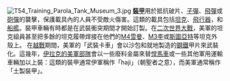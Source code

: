 [[File:T54_Training_Parola_Tank_Museum_3.jpg|right]]
'''[[裝甲|裝甲]]'''用於抵抗破片、[[子彈|子彈]]、[[飛彈|飛彈]]或[[砲彈|砲彈]]的襲擊，保護載具內的人員不受敵火傷害。這類的載具包括[[坦克|坦克]]、[[飛行器|飛行器]]，和[[船艦|船艦]]。裝甲車輛有時都是在武裝衝突期間才開始訂製。在[[二次世界大戰|二次世界大戰]]，美軍的坦克組員甚至把多餘的坦克履帶焊接在他們的[[M4雪曼|M4雪曼]]、[[M3李/格蘭特|M3李]]或[[M3/M5斯圖亞特坦克|斯圖亞特]]等坦克外殼上。 在[[越戰|越戰]]期間，美軍的「武裝卡車」會以沙包和就地製造的[[鋼鐵|鋼鐵]]甲片來武裝化。這幾年，[[伊拉克戰爭|伊拉克的美軍部隊]]會以一些廢料金屬來替[[悍馬_(軍用汽車)|悍馬車]]或一些其他軍用運輸車輛加以上裝：這類的裝甲通常伊軍稱作「haji」（朝聖者之意），而美軍通常稱作「土製裝甲」。